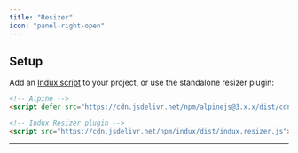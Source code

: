 ```yaml
---
title: "Resizer"
icon: "panel-right-open"
---
```


## Setup

Add an [Indux script](/getting-started/setup) to your project, or use the standalone resizer plugin:

```html
<!-- Alpine -->
<script defer src="https://cdn.jsdelivr.net/npm/alpinejs@3.x.x/dist/cdn.min.js"></script>

<!-- Indux Resizer plugin -->
<script src="https://cdn.jsdelivr.net/npm/indux/dist/indux.resizer.js"></script>
```

---

